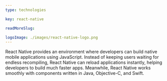 ```yaml
---
type: technologies

key: react-native

readMoreSlug:

logoImage: ./images/react-native-logo.png
---
```


React Native provides an environment where developers can build native mobile applications using JavaScript. Instead of keeping users waiting for endless recompiling, React Native can reload applications instantly, helping developers to build much faster apps. Meanwhile, React Native works smoothly with components written in Java, Objective-C, and Swift.
